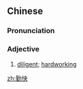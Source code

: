 ==Chinese==
{{zh-forms}}

===Pronunciation===
{{zh-pron
|m=qínkuài
|c=kan4 faai3
|mn=qz,tp,xm:khûn-khoài/kh,zz:khîn-khoài
|cat=a
}}

===Adjective===
{{zh-adj}}

# {{lb|zh|informal}} [[diligent]]; [[hardworking]]

[[zh:勤快]]